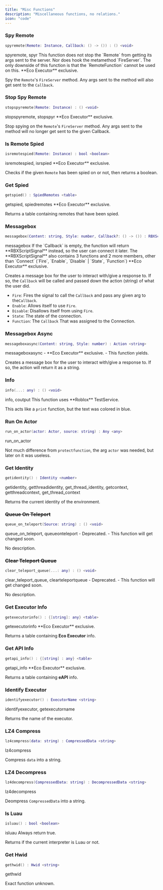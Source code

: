 ```yaml
---
title: "Misc Functions"
description: "Miscellaneous functions, no relations."
icon: "code"
---
```


### Spy Remote

```lua
spyremote(Remote: Instance, Callback: () -> ()) : () <void>
```

<Info>
  spyremote, spyr
</Info>

<Note>
  This function does not stop the `Remote` from getting its args sent to the server. Nor does hook the metamethod `FireServer`. The only downside of this function is that the `RemoteFunction` cannot be used on this.
</Note>

<Warning>
  **Eco Executor** exclusive.
</Warning>

Spy the `Remote`'s `FireServer` method. Any args sent to the method will also get sent to the `Callback`.

### Stop Spy Remote

```lua
stopspyremote(Remote: Instance) : () <void>
```

<Info>
  stopspyremote, stopspyr
</Info>

<Warning>
  **Eco Executor** exclusive.
</Warning>

Stop spying on the `Remote`'s `FireServer` method. Any args sent to the method will no longer get sent to the given Callback.

### Is Remote Spied

```lua
isremotespied(Remote: Instance) : bool <boolean>
```

<Info>
  isremotespied, isrspied
</Info>

<Warning>
  **Eco Executor** exclusive.
</Warning>

Checks if the given `Remote` has been spied on or not, then returns a boolean.

### Get Spied

```lua
getspied() : SpiedRemotes <table>
```

<Info>
  getspied, spiedremotes
</Info>

<Warning>
  **Eco Executor** exclusive.
</Warning>

Returns a table containing remotes that have been spied.

### Messagebox

```lua
messagebox(Content: string, Style: number, Callback?: () -> ()) : RBXScriptSignal | RBXScriptConnection <Object>
```

<Info>
  messagebox
</Info>

<Tip>
  If the `Callback` is empty, the function will return **RBXScriptSignal** instead, so the user can connect it later. The **RBXScriptSignal** also contains 3 functions and 2 more members, other than `Connect` (`Fire`, `Enable`, `Disable` | `State`, `Function`)
</Tip>

<Warning>
  **Eco Executor** exclusive.
</Warning>

Creates a message box for the user to interact with/give a response to. If so, the `Callback` will be called and passed down the action (string) of what the user did.

- `Fire`: Fires the signal to call the `Callback` and pass any given arg to    the`Callback`.
- `Enable`: Allows itself to use `Fire`.
- `Disable`: Disallows itself from using `Fire`.
- `State`: The state of the connection.
- `Function`: The `Callback` That was assigned to the Connection.

### Messagebox Async

```lua
messageboxasync(Content: string, Style: number) : Action <string>
```

<Info>
  messageboxasync
</Info>

<Warning>
  - **Eco Executor** exclusive.
  - This function yields.
</Warning>

Creates a message box for the user to interact with/give a response to. If so, the action will return it as a string.

### Info

```lua
info(...: any) : () <void>
```

<Info>
  info, coutput
</Info>

<Note>
  This function uses **Roblox** TestService.
</Note>

This acts like a `print` function, but the text was colored in blue.

### Run On Actor

```lua
run_on_actor(actor: Actor, source: string) : Any <any>
```

<Info>
  run_on_actor
</Info>

Not much difference from `protectfunction`, the arg `actor` was needed, but later on it was useless.

### Get Identity

```lua
getidentity() : Identity <number>
```

<Info>
  getidentity, getthreadidentity, get_thread_identity, getcontext, getthreadcontext, get_thread_context
</Info>

Returns the current identity of the environment.

### ~~Queue On Teleport~~

```lua
queue_on_teleport(Source: string) : () <void>
```

<Info>
  queue_on_teleport, queueonteleport
</Info>

<Warning>
  - Deprecated.
  - This function will get changed soon.
</Warning>

No description.

### ~~Clear Teleport Queue~~

```lua
clear_teleport_queue(...: any) : () <void>
```

<Info>
  clear_teleport_queue, clearteleportqueue
</Info>

<Warning>
  - Deprecated.
  - This function will get changed soon.
</Warning>

No description.

### Get Executor Info

```lua
getexecutorinfo() : {[string]: any} <table>
```

<Info>
  getexecutorinfo
</Info>

<Warning>
  **Eco Executor** exclusive.
</Warning>

Returns a table containing **Eco Executor** info.

### Get API Info

```lua
getapi_info() : {[string] : any} <table>
```

<Info>
  getapi_info
</Info>

<Warning>
  **Eco Executor** exclusive.
</Warning>

Returns a table containing **eAPI** info.

### Identify Executor

```lua
identifyexecutor() : ExecutorName <string>
```

<Info>
  identifyexecutor, getexecutorname
</Info>

Returns the name of the executor.

### LZ4 Compress

```lua
lz4compress(data: string) : CompressedData <string>
```

<Info>
  lz4compress
</Info>

Compress `data` into a string.

### LZ4 Decompress

```lua
lz4decompress(CompressedData: string) : DecompressedData <string>
```

<Info>
  lz4decompress
</Info>

Deompress `CompressedData` into a string.

### Is Luau

```lua
isluau() : bool <boolean>
```

<Info>
  isluau
</Info>

<Warning>
  Always return true.
</Warning>

Returns if the current interpreter is Luau or not.

### Get Hwid

```lua
gethwid() : Hwid <string>
```

<Info>
  gethwid
</Info>

Exact function unknown.